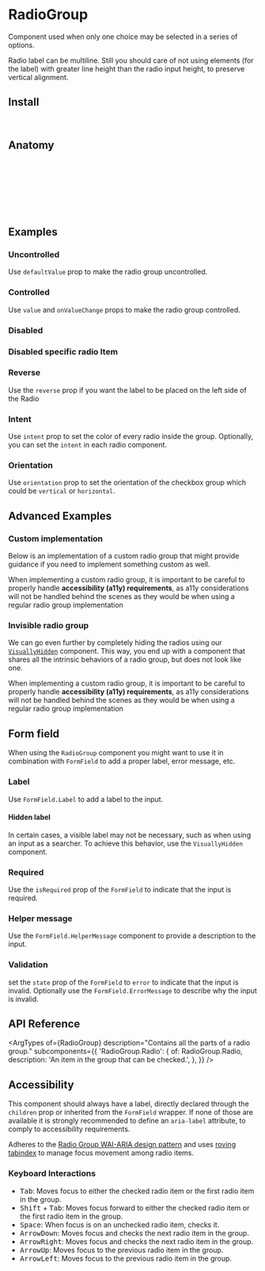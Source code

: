 
<Meta of={stories} />

# RadioGroup

Component used when only one choice may be selected in a series of options.

Radio label can be multiline. Still you should care of not using elements (for the label) with greater line height than the radio input height, to preserve vertical alignment.

<Canvas of={stories.Default} />

## Install

```sh
npm install @spark-ui/ui
```

## Anatomy

```ts
import { RadioGroup } from '@spark-ui/ui/radio-group'

export default () => (
  <RadioGroup>
    <RadioGroup.Radio />
  </RadioGroup>
);
```

## Examples

### Uncontrolled

Use `defaultValue` prop to make the radio group uncontrolled.

<Canvas of={stories.Uncontrolled} />

### Controlled

Use `value` and `onValueChange` props to make the radio group controlled.

<Canvas of={stories.Controlled} />

### Disabled

<Canvas of={stories.Disabled} />

### Disabled specific radio Item

<Canvas of={stories.DisabledItem} />

### Reverse

Use the `reverse` prop if you want the label to be placed on the left side of the Radio

<Canvas of={stories.Reverse} />

### Intent

Use `intent` prop to set the color of every radio inside the group. Optionally, you can set the `intent` in each radio component.

<Canvas of={stories.Intent} />

### Orientation

Use `orientation` prop to set the orientation of the checkbox group which could be `vertical` or `horizontal`.

<Canvas of={stories.Orientation} />

## Advanced Examples

### Custom implementation

Below is an implementation of a custom radio group that might provide guidance if you need to implement something custom as well.

When implementing a custom radio group, it is important to be careful to properly handle **accessibility (a11y) requirements**, as a11y considerations will not be handled behind the scenes as they would be when using a regular radio group implementation

<Canvas of={stories.CustomImplementation} />

### Invisible radio group

We can go even further by completely hiding the radios using our [`VisuallyHidden`](?path=/docs/components-visuallyhidden--docs#visuallyhidden) component. This way, you end up with a component that shares all the intrinsic behaviors of a radio group, but does not look like one.

When implementing a custom radio group, it is important to be careful to properly handle **accessibility (a11y) requirements**, as a11y considerations will not be handled behind the scenes as they would be when using a regular radio group implementation

<Canvas of={stories.InvisibleRadioGroup} />

## Form field

When using the `RadioGroup` component you might want to use it in combination with `FormField` to add a proper label, error message, etc.

### Label

Use `FormField.Label` to add a label to the input.

<Canvas of={stories.FieldLabel} />

#### Hidden label

In certain cases, a visible label may not be necessary, such as when using an input as a searcher. To achieve this behavior, use the `VisuallyHidden` component.

<Canvas of={stories.FieldHiddenLabel} />

### Required

Use the `isRequired` prop of the `FormField` to indicate that the input is required.

<Canvas of={stories.FieldRequired} />

### Helper message

Use the `FormField.HelperMessage` component to provide a description to the input.

<Canvas of={stories.FieldHelperMessage} />

### Validation

set the `state` prop of the `FormField` to `error` to indicate that the input is invalid. Optionally use the `FormField.ErrorMessage` to describe why the input is invalid.

<Canvas of={stories.FieldInvalid} />

## API Reference

<ArgTypes
  of={RadioGroup}
  description="Contains all the parts of a radio group."
  subcomponents={{
    'RadioGroup.Radio': {
      of: RadioGroup.Radio,
      description: 'An item in the group that can be checked.',
    },
  }}
/>


## Accessibility

<A11yReport of="radio-group" />

This component should always have a label, directly declared through the `children` prop or inherited from the `FormField` wrapper. If none of those are available it is strongly recommended to define an `aria-label` attribute, to comply to accessibility requirements.

Adheres to the [Radio Group WAI-ARIA design pattern](https://www.w3.org/WAI/ARIA/apg/patterns/radiobutton) and uses [roving tabindex](https://www.w3.org/TR/wai-aria-practices-1.2/examples/radio/radio.html) to manage focus movement among radio items.

### Keyboard Interactions

- <Kbd>Tab</Kbd>: Moves focus to either the checked radio item or the first radio item in the group.
- <Kbd>Shift</Kbd> + <Kbd>Tab</Kbd>: Moves focus forward to either the checked radio item or the
  first radio item in the group.
- <Kbd>Space</Kbd>: When focus is on an unchecked radio item, checks it.
- <Kbd>ArrowDown</Kbd>: Moves focus and checks the next radio item in the group.
- <Kbd>ArrowRight</Kbd>: Moves focus and checks the next radio item in the group.
- <Kbd>ArrowUp</Kbd>: Moves focus to the previous radio item in the group.
- <Kbd>ArrowLeft</Kbd>: Moves focus to the previous radio item in the group.
